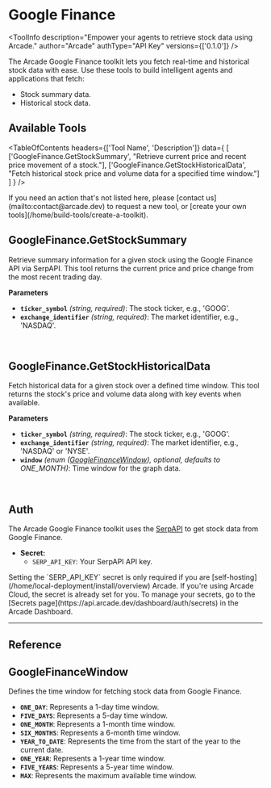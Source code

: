 # Google Finance


<ToolInfo
  description="Empower your agents to retrieve stock data using Arcade."
  author="Arcade"
  authType="API Key"
  versions={['0.1.0']}
/>

<Badges repo="arcadeai/arcade-google-finance" />

The Arcade Google Finance toolkit lets you fetch real-time and historical stock data with ease. Use these tools to build intelligent agents and applications that fetch:

- Stock summary data.
- Historical stock data.

## Available Tools

<TableOfContents
  headers={['Tool Name', 'Description']}
  data={
    [
      ['GoogleFinance.GetStockSummary', "Retrieve current price and recent price movement of a stock."],
      ['GoogleFinance.GetStockHistoricalData', "Fetch historical stock price and volume data for a specified time window."]
    ]
  }
/>

<Tip>
  If you need an action that's not listed here, please [contact us](mailto:contact@arcade.dev) to request a new tool, or [create your own tools](/home/build-tools/create-a-toolkit).
</Tip>

## GoogleFinance.GetStockSummary

Retrieve summary information for a given stock using the Google Finance API via SerpAPI. This tool returns the current price and price change from the most recent trading day.

**Parameters**

- **`ticker_symbol`** _(string, required)_: The stock ticker, e.g., 'GOOG'.
- **`exchange_identifier`** _(string, required)_: The market identifier, e.g., 'NASDAQ'.

<br />
<TabbedCodeBlock
  tabs={[
    {
      label: "Call the Tool Directly",
      content: {
        Python: [
          "/examples/integrations/mcp-servers/search/google_finance/get_stock_summary_example_call_tool.py",
        ],
        JavaScript: ["/examples/integrations/mcp-servers/search/google_finance/get_stock_summary_example_call_tool.js"],
      },
    }
  ]}
/>

## GoogleFinance.GetStockHistoricalData

Fetch historical data for a given stock over a defined time window. This tool returns the stock's price and volume data along with key events when available.

**Parameters**

- **`ticker_symbol`** _(string, required)_: The stock ticker, e.g., 'GOOG'.
- **`exchange_identifier`** _(string, required)_: The market identifier, e.g., 'NASDAQ' or 'NYSE'.
- **`window`** _(enum ([GoogleFinanceWindow](#googlefinancewindow)), optional, defaults to ONE_MONTH)_: Time window for the graph data.

<br />
<TabbedCodeBlock
  tabs={[
    {
      label: "Call the Tool Directly",
      content: {
        Python: [
          "/examples/integrations/mcp-servers/search/google_finance/get_stock_historical_data_example_call_tool.py",
        ],
        JavaScript: ["/examples/integrations/mcp-servers/search/google_finance/get_stock_historical_data_example_call_tool.js"],
      },
    }
  ]}
/>

## Auth

The Arcade Google Finance toolkit uses the [SerpAPI](https://serpapi.com/) to get stock data from Google Finance.

- **Secret:**
  - `SERP_API_KEY`: Your SerpAPI API key.
<Note>
  Setting the `SERP_API_KEY` secret is only required if you are [self-hosting](/home/local-deployment/install/overview) Arcade. If you're using Arcade Cloud, the secret is already set for you. To manage your secrets, go to the [Secrets page](https://api.arcade.dev/dashboard/auth/secrets) in the Arcade Dashboard.
</Note>

---

## Reference

## GoogleFinanceWindow

Defines the time window for fetching stock data from Google Finance.

- **`ONE_DAY`**: Represents a 1-day time window.
- **`FIVE_DAYS`**: Represents a 5-day time window.
- **`ONE_MONTH`**: Represents a 1-month time window.
- **`SIX_MONTHS`**: Represents a 6-month time window.
- **`YEAR_TO_DATE`**: Represents the time from the start of the year to the current date.
- **`ONE_YEAR`**: Represents a 1-year time window.
- **`FIVE_YEARS`**: Represents a 5-year time window.
- **`MAX`**: Represents the maximum available time window.

<ToolFooter pipPackageName="arcade_google_finance" />

